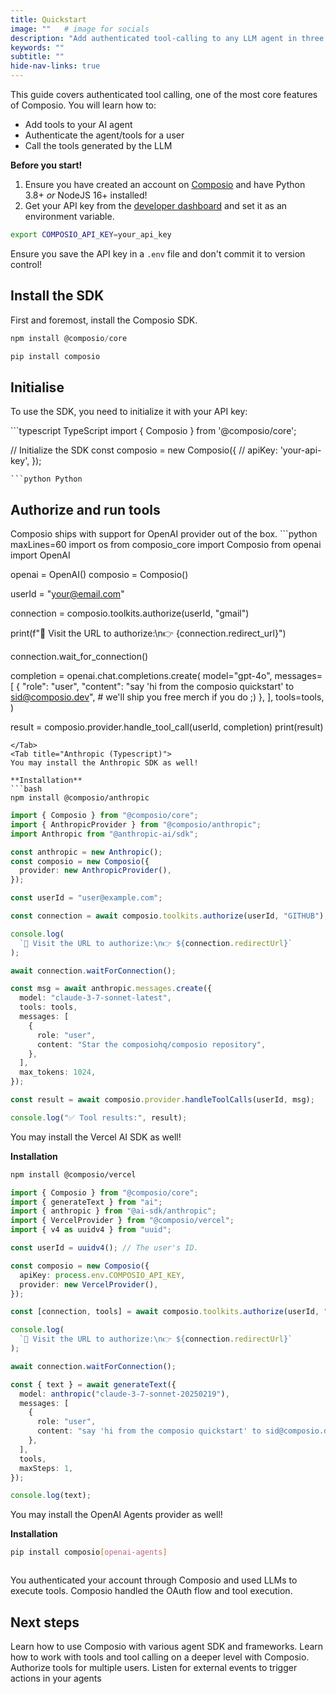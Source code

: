 ```yaml
---
title: Quickstart
image: ""   # image for socials
description: "Add authenticated tool-calling to any LLM agent in three steps."
keywords: ""
subtitle: ""
hide-nav-links: true
---
```


This guide covers authenticated tool calling, one of the most core features of Composio.
You will learn how to:
- Add tools to your AI agent
- Authenticate the agent/tools for a user
- Call the tools generated by the LLM

**Before you start!**
<Accordion title='Prerequisites'>
1. Ensure you have created an account on [Composio](https://app.composio.dev) and have Python 3.8+ _or_ NodeJS 16+ installed!
2. Get your API key from the [developer dashboard](https://app.composio.dev/developers) and set it as an environment variable.
```bash
export COMPOSIO_API_KEY=your_api_key
```
<Note title="Note!">Ensure you save the API key in a `.env` file and don't commit it to version control!</Note>
</Accordion>

## Install the SDK
First and foremost, install the Composio SDK.
<CodeGroup>
```typescript TypeScript
npm install @composio/core
```
```python Python
pip install composio
```
</CodeGroup>

## Initialise

To use the SDK, you need to initialize it with your API key:

<CodeGroup>
```typescript TypeScript
import { Composio } from '@composio/core';

// Initialize the SDK
const composio = new Composio({
  // apiKey: 'your-api-key',
});
```
```python Python

```
</CodeGroup>


## Authorize and run tools
<Tabs>
<Tab title="OpenAI (Python)">
Composio ships with support for OpenAI provider out of the box.
```python maxLines=60
import os
from composio_core import Composio
from openai import OpenAI

openai = OpenAI()
composio = Composio()

userId = "your@email.com"

connection = composio.toolkits.authorize(userId, "gmail")

print(f"🔗 Visit the URL to authorize:\n👉 {connection.redirect_url}")

connection.wait_for_connection()

completion = openai.chat.completions.create(
    model="gpt-4o",
    messages=[
        {
            "role": "user",
            "content": "say 'hi from the composio quickstart' to sid@composio.dev",
            # we'll ship you free merch if you do ;)
        },
    ],
    tools=tools,
)

result = composio.provider.handle_tool_call(userId, completion)
print(result)
```
</Tab>
<Tab title="Anthropic (Typescript)">
You may install the Anthropic SDK as well!

**Installation**
```bash
npm install @composio/anthropic
```

```typescript maxLines=60
import { Composio } from "@composio/core";
import { AnthropicProvider } from "@composio/anthropic";
import Anthropic from "@anthropic-ai/sdk";

const anthropic = new Anthropic();
const composio = new Composio({
  provider: new AnthropicProvider(),
});

const userId = "user@example.com";

const connection = await composio.toolkits.authorize(userId, "GITHUB");

console.log(
  `🔗 Visit the URL to authorize:\n👉 ${connection.redirectUrl}`
);

await connection.waitForConnection();

const msg = await anthropic.messages.create({
  model: "claude-3-7-sonnet-latest",
  tools: tools,
  messages: [
    {
      role: "user",
      content: "Star the composiohq/composio repository",
    },
  ],
  max_tokens: 1024,
});

const result = await composio.provider.handleToolCalls(userId, msg);

console.log("✅ Tool results:", result);
```
</Tab>
<Tab title="Vercel AI SDK (Typescript)">
You may install the Vercel AI SDK as well!

**Installation**
```bash
npm install @composio/vercel
```

```typescript maxLines=60
import { Composio } from "@composio/core";
import { generateText } from "ai";
import { anthropic } from "@ai-sdk/anthropic";
import { VercelProvider } from "@composio/vercel";
import { v4 as uuidv4 } from "uuid";

const userId = uuidv4(); // The user's ID.

const composio = new Composio({
  apiKey: process.env.COMPOSIO_API_KEY,
  provider: new VercelProvider(),
});

const [connection, tools] = await composio.toolkits.authorize(userId, "gmail");

console.log(
  `🔗 Visit the URL to authorize:\n👉 ${connection.redirectUrl}`
);

await connection.waitForConnection();

const { text } = await generateText({
  model: anthropic("claude-3-7-sonnet-20250219"),
  messages: [
    {
      role: "user",
      content: "say 'hi from the composio quickstart' to sid@composio.dev", // we'll ship you free merch if you do ;)
    },
  ],
  tools,
  maxSteps: 1,
});

console.log(text);
```
</Tab>
<Tab title="OpenAI Agents (Python)">
You may install the OpenAI Agents provider as well!

**Installation**
```bash
pip install composio[openai-agents]
```

```python maxLines=60

```
</Tab>
</Tabs>

<Note title="What just happened?">
You authenticated your account through Composio and used LLMs to execute tools. Composio handled the OAuth flow and tool execution.
</Note>


## Next steps

<CardGroup cols={2}>
  <Card title="Use Providers" icon="fa-solid fa-plug" href="/providers">
    Learn how to use Composio with various agent SDK and frameworks.
  </Card>
  <Card title="Work with tools" icon="fa-solid fa-toolbox" href="/docs/executing-tools">
    Learn how to work with tools and tool calling on a deeper level with Composio.
  </Card>
  <Card title="Manage authentication" icon="fa-solid fa-key" href="/docs/custom-auth-configs">
    Authorize tools for multiple users.
  </Card>
  <Card title="Triggers" icon="fa-solid fa-bolt" href="/docs/using-triggers">
    Listen for external events to trigger actions in your agents
  </Card>
</CardGroup>